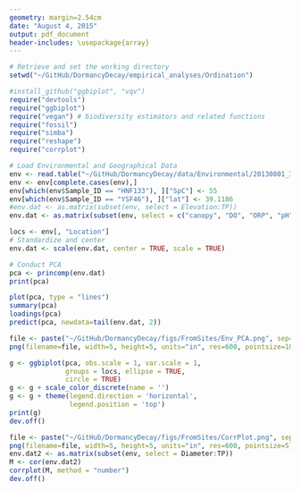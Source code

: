 ```yaml
---
geometry: margin=2.54cm
date: "August 4, 2015"
output: pdf_document
header-includes: \usepackage{array}
---
```


```r
# Retrieve and set the working directory
setwd("~/GitHub/DormancyDecay/empirical_analyses/Ordination")

#install_github("ggbiplot", "vqv")
require("devtools")
require("ggbiplot")
require("vegan") # biodiversity estimators and related functions
require("fossil")
require("simba")
require("reshape")
require("corrplot")
```

```r
# Load Environmental and Geographical Data
env <- read.table("~/GitHub/DormancyDecay/data/Environmental/20130801_INPondDataMod.csv", sep = ",", header = TRUE)
env <- env[complete.cases(env),]
env[which(env$Sample_ID == "HNF133"), ]["SpC"] <- 55
env[which(env$Sample_ID == "YSF46"), ]["lat"] <- 39.1186
#env.dat <- as.matrix(subset(env, select = Elevation:TP))
env.dat <- as.matrix(subset(env, select = c("canopy", "DO", "ORP", "pH", "Temp", "DOC", "TDS", "Color", "chla", "TP", "Depth", "Salinity", "SpC", "DON", "Diameter")))
```


```r
locs <- env[, "Location"]
# Standardize and center
env.dat <- scale(env.dat, center = TRUE, scale = TRUE)

# Conduct PCA
pca <- princomp(env.dat)
print(pca)

plot(pca, type = "lines")
summary(pca)
loadings(pca)
predict(pca, newdata=tail(env.dat, 2))

file <- paste("~/GitHub/DormancyDecay/figs/FromSites/Env_PCA.png", sep="")
png(filename=file, width=5, height=5, units="in", res=600, pointsize=10)

g <- ggbiplot(pca, obs.scale = 1, var.scale = 1, 
              groups = locs, ellipse = TRUE, 
              circle = TRUE)
g <- g + scale_color_discrete(name = '')
g <- g + theme(legend.direction = 'horizontal', 
               legend.position = 'top')
print(g)
dev.off()

```

```r
file <- paste("~/GitHub/DormancyDecay/figs/FromSites/CorrPlot.png", sep="")
png(filename=file, width=5, height=5, units="in", res=600, pointsize=5)
env.dat2 <- as.matrix(subset(env, select = Diameter:TP))
M <- cor(env.dat2)
corrplot(M, method = "number")
dev.off()
```